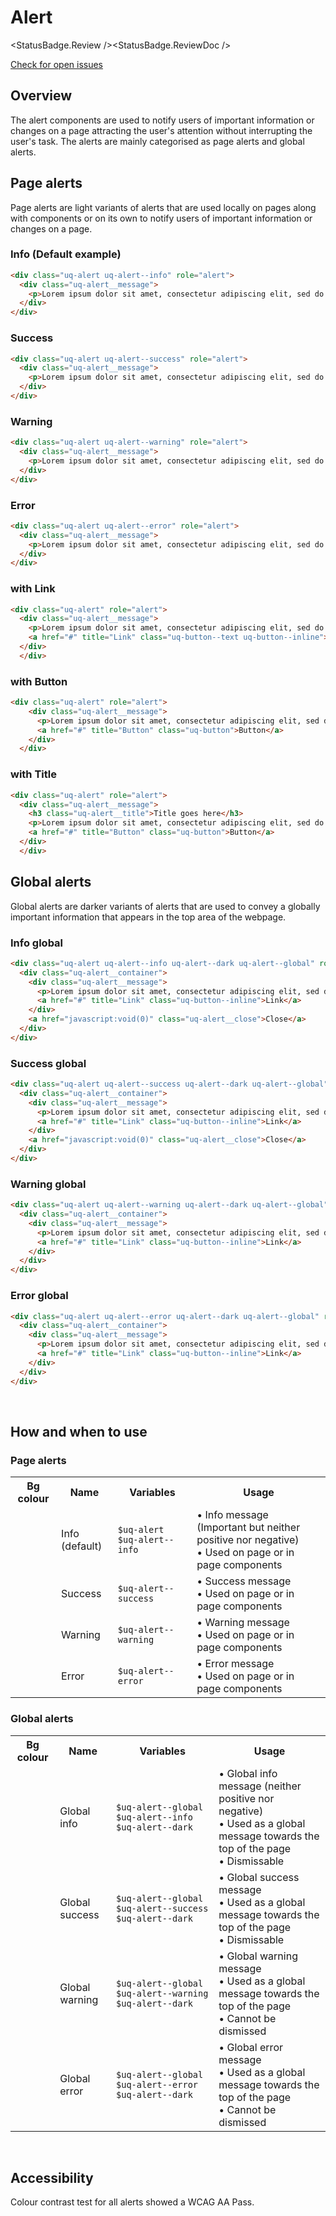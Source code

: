 
# Alert

<StatusBadge.Review /><StatusBadge.ReviewDoc />

<a href="https://github.com/uq-its-ss/design-system/issues" class="uq-button uq-button--text" target="_blank">Check for open issues</a>

## Overview

The alert components are used to notify users of important information or changes on a page attracting the user's attention without interrupting the user's task. The alerts are mainly categorised as page alerts and global alerts.

## Page alerts 

Page alerts are light variants of alerts that are used locally on pages along with components or on its own to notify users of important information or changes on a page.

### Info (Default example)

<Canvas withSource="none">
  <Story id="components-alert--alert-info" />
</Canvas>

```html
<div class="uq-alert uq-alert--info" role="alert">
  <div class="uq-alert__message">
    <p>Lorem ipsum dolor sit amet, consectetur adipiscing elit, sed do eiusmod tempor incididunt ut labore et dolore magna aliqua.</p>
  </div>
</div>
```

### Success

<Canvas withSource="none">
  <Story id="components-alert--alert-success" />
</Canvas>

```html
<div class="uq-alert uq-alert--success" role="alert">
  <div class="uq-alert__message">
    <p>Lorem ipsum dolor sit amet, consectetur adipiscing elit, sed do eiusmod tempor incididunt ut labore et dolore magna aliqua.</p>
  </div>
</div>
```

### Warning

<Canvas withSource="none">
  <Story id="components-alert--alert-warning" />
</Canvas>

```html
<div class="uq-alert uq-alert--warning" role="alert">
  <div class="uq-alert__message">
    <p>Lorem ipsum dolor sit amet, consectetur adipiscing elit, sed do eiusmod tempor incididunt ut labore et dolore magna aliqua.</p>
  </div>
</div>
```

### Error
<Canvas withSource="none">
  <Story id="components-alert--alert-error" />
</Canvas>

```html
<div class="uq-alert uq-alert--error" role="alert">
  <div class="uq-alert__message">
    <p>Lorem ipsum dolor sit amet, consectetur adipiscing elit, sed do eiusmod tempor incididunt ut labore et dolore magna aliqua.</p>
  </div>
</div>
```

### with Link
<Canvas withSource="none">
  <Story id="components-alert--alert-with-link" />
</Canvas>

```html
<div class="uq-alert" role="alert">
  <div class="uq-alert__message">
    <p>Lorem ipsum dolor sit amet, consectetur adipiscing elit, sed do eiusmod tempor incididunt ut labore et dolore magna aliqua.</p>
    <a href="#" title="Link" class="uq-button--text uq-button--inline">Link</a>
  </div>
  </div>
```

### with Button
<Canvas withSource="none">
  <Story id="components-alert--alert-with-button" />
</Canvas>

```html
<div class="uq-alert" role="alert">
    <div class="uq-alert__message">
      <p>Lorem ipsum dolor sit amet, consectetur adipiscing elit, sed do eiusmod tempor incididunt ut labore et dolore magna aliqua.</p>
      <a href="#" title="Button" class="uq-button">Button</a>
    </div>
  </div>
```

### with Title
<Canvas withSource="none">
  <Story id="components-alert--alert-with-title" />
</Canvas>

```html
<div class="uq-alert" role="alert">
  <div class="uq-alert__message">
    <h3 class="uq-alert__title">Title goes here</h3>
    <p>Lorem ipsum dolor sit amet, consectetur adipiscing elit, sed do eiusmod tempor incididunt ut labore et dolore magna aliqua.</p>
    <a href="#" title="Button" class="uq-button">Button</a>
  </div>
  </div>
```

## Global alerts

Global alerts are darker variants of alerts that are used to convey a globally important information that appears in the top area of the webpage.

### Info global

<Canvas withSource="none">
  <Story id="components-alert--info-global" />
</Canvas>

```html
<div class="uq-alert uq-alert--info uq-alert--dark uq-alert--global" role="alert">
  <div class="uq-alert__container">
    <div class="uq-alert__message">
      <p>Lorem ipsum dolor sit amet, consectetur adipiscing elit, sed do eiusmod tempor incididunt ut labore et dolore magna aliqua.</p>
      <a href="#" title="Link" class="uq-button--inline">Link</a>
    </div>
    <a href="javascript:void(0)" class="uq-alert__close">Close</a>
  </div>
</div>
```

### Success global

<Canvas withSource="none">
  <Story id="components-alert--success-global" />
</Canvas>

```html
<div class="uq-alert uq-alert--success uq-alert--dark uq-alert--global" role="alert">
  <div class="uq-alert__container">
    <div class="uq-alert__message">
      <p>Lorem ipsum dolor sit amet, consectetur adipiscing elit, sed do eiusmod tempor incididunt ut labore et dolore magna aliqua.</p>
      <a href="#" title="Link" class="uq-button--inline">Link</a>
    </div>
    <a href="javascript:void(0)" class="uq-alert__close">Close</a>
  </div>
</div>
```

### Warning global

<Canvas withSource="none">
  <Story id="components-alert--warning-global" />
</Canvas>

```html
<div class="uq-alert uq-alert--warning uq-alert--dark uq-alert--global" role="alert">
  <div class="uq-alert__container">
    <div class="uq-alert__message">
      <p>Lorem ipsum dolor sit amet, consectetur adipiscing elit, sed do eiusmod tempor incididunt ut labore et dolore magna aliqua.</p>
      <a href="#" title="Link" class="uq-button--inline">Link</a>
    </div>
  </div>
</div>
```

### Error global

<Canvas withSource="none">
  <Story id="components-alert--error-global" />
</Canvas>

```html
<div class="uq-alert uq-alert--error uq-alert--dark uq-alert--global" role="alert">
  <div class="uq-alert__container">
    <div class="uq-alert__message">
      <p>Lorem ipsum dolor sit amet, consectetur adipiscing elit, sed do eiusmod tempor incididunt ut labore et dolore magna aliqua.</p>
      <a href="#" title="Link" class="uq-button--inline">Link</a>
    </div>
  </div>
</div>
```
<br/>


## How and when to use 

### Page alerts

<table className="uqds-table uqds-table--card uqds-table--colour">
  <tbody className="uqds-table__body">
    <tr className="uqds-table__mobile-heading">
      <th className="uqds-table__heading">Bg colour</th>
      <th className="uqds-table__heading">Name</th>
      <th className="uqds-table__heading">Variables</th>
      <th className="uqds-table__heading">Usage</th>
    </tr>
    <tr className="uqds-table__row">
      <td className="uqds-table__item"><div className="uqds-colour__palette uqds-colour--info"></div></td>
      <td className="uqds-table__item" data-title="Name:">Info (default)</td>
      <td className="uqds-table__item" data-title="Variable:"><code>$uq-alert</code> <code>$uq-alert--info</code></td>
      <td className="uqds-table__item" data-title="Usage:">
        • Info message (Important but neither positive nor negative) <br/> 
        • Used on page or in page components
      </td>
    </tr>
    <tr className="uqds-table__row">
      <td className="uqds-table__item"><div className="uqds-colour__palette uqds-colour--success"></div></td>
      <td className="uqds-table__item" data-title="Name:">Success</td>
      <td className="uqds-table__item" data-title="Variable:"><code>$uq-alert--success</code></td>
      <td className="uqds-table__item" data-title="Usage:">
        • Success message <br/> 
        • Used on page or in page components
      </td>
    </tr>
    <tr className="uqds-table__row">
      <td className="uqds-table__item"><div className="uqds-colour__palette uqds-colour--warning"></div></td>
      <td className="uqds-table__item" data-title="Name:">Warning</td>
      <td className="uqds-table__item" data-title="Variable:"><code>$uq-alert--warning</code></td>
      <td className="uqds-table__item" data-title="Usage:">
        • Warning message <br/> 
        • Used on page or in page components
      </td>
    </tr>
    <tr className="uqds-table__row">
      <td className="uqds-table__item"><div className="uqds-colour__palette uqds-colour--alert"></div></td>
      <td className="uqds-table__item" data-title="Name:">Error</td>
      <td className="uqds-table__item" data-title="Variable:"><code>$uq-alert--error</code></td>
      <td className="uqds-table__item" data-title="Usage:">
        • Error message <br/> 
        • Used on page or in page components
      </td>
    </tr>
  </tbody>
</table>

### Global alerts

<table className="uqds-table uqds-table--card uqds-table--colour">
  <tbody className="uqds-table__body">
    <tr className="uqds-table__mobile-heading">
      <th className="uqds-table__heading">Bg colour</th>
      <th className="uqds-table__heading">Name</th>
      <th className="uqds-table__heading">Variables</th>
      <th className="uqds-table__heading">Usage</th>
    </tr>
    <tr className="uqds-table__row">
      <td className="uqds-table__item"><div className="uqds-colour__palette uqds-colour--info-dark"></div></td>
      <td className="uqds-table__item" data-title="Name:">Global info</td>
      <td className="uqds-table__item" data-title="Variable:"><code>$uq-alert--global</code> <code>$uq-alert--info</code> <code>$uq-alert--dark</code></td>
      <td className="uqds-table__item" data-title="Usage:">
        • Global info message (neither positive nor negative) <br/> 
        • Used as a global message towards the top of the page <br/>
        • Dismissable
      </td>
    </tr>
    <tr className="uqds-table__row">
      <td className="uqds-table__item"><div className="uqds-colour__palette uqds-colour--success-dark"></div></td>
      <td className="uqds-table__item" data-title="Name:">Global success</td>
      <td className="uqds-table__item" data-title="Variable:"><code>$uq-alert--global</code> <code>$uq-alert--success</code> <code>$uq-alert--dark</code></td>
      <td className="uqds-table__item" data-title="Usage:">
        • Global success message <br/>
        • Used as a global message towards the top of the page <br/> 
        • Dismissable
      </td>
    </tr>
    <tr className="uqds-table__row">
      <td className="uqds-table__item"><div className="uqds-colour__palette uqds-colour--warning-dark"></div></td>
      <td className="uqds-table__item" data-title="Name:">Global warning</td>
      <td className="uqds-table__item" data-title="Variable:"><code>$uq-alert--global</code> <code>$uq-alert--warning</code> <code>$uq-alert--dark</code></td>
      <td className="uqds-table__item" data-title="Usage:">
        • Global warning message <br/> 
        • Used as a global message towards the top of the page <br/>
        • Cannot be dismissed
      </td>
    </tr>
    <tr className="uqds-table__row">
      <td className="uqds-table__item"><div className="uqds-colour__palette uqds-colour--alert-dark"></div></td>
      <td className="uqds-table__item" data-title="Name:">Global error</td>
      <td className="uqds-table__item" data-title="Variable:"><code>$uq-alert--global</code> <code>$uq-alert--error</code> <code>$uq-alert--dark</code></td>
      <td className="uqds-table__item" data-title="Usage:">
        • Global error message <br/> 
        • Used as a global message towards the top of the page <br/>
        • Cannot be dismissed
      </td>
    </tr>
  </tbody>
</table>

<br/>



## Accessibility

Colour contrast test for all alerts showed a WCAG AA Pass.

